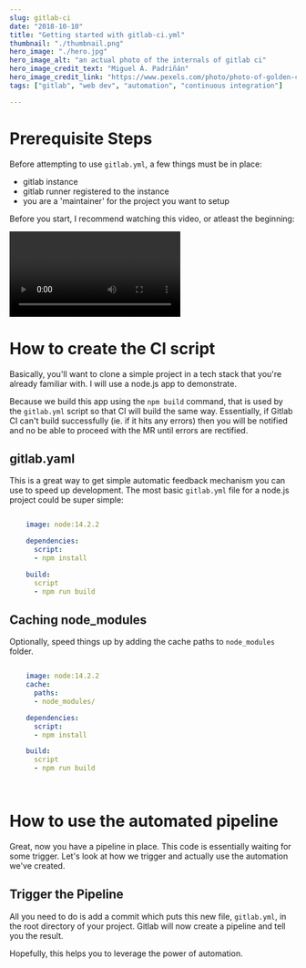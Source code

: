 ```yaml
---
slug: gitlab-ci
date: "2018-10-10"
title: "Getting started with gitlab-ci.yml"
thumbnail: "./thumbnail.png"
hero_image: "./hero.jpg"
hero_image_alt: "an actual photo of the internals of gitlab ci"
hero_image_credit_text: "Miguel Á. Padriñán"
hero_image_credit_link: "https://www.pexels.com/photo/photo-of-golden-cogwheel-on-black-background-3785935/"
tags: ["gitlab", "web dev", "automation", "continuous integration"]

---
```


# Prerequisite Steps
Before attempting to use `gitlab.yml`, a few things must be in place:
 - gitlab instance
 - gitlab runner registered to the instance
 - you are a 'maintainer' for the project you want to setup

Before you start, I recommend watching this video, or atleast the beginning:
  
<Video
  videoSrcURL="https://www.youtube.com/embed/1iXFbchozdY"
  videoTitle="Demo: CI/CD with GitLab"
/>

# How to create the CI script
Basically, you'll want to clone a simple project in a tech stack that you're already familiar with. I will use a node.js app to demonstrate.

Because we build this app using the `npm build` command, that is used by the `gitlab.yml` script so that CI will build the same way. Essentially, if Gitlab CI can't build successfully (ie. if it hits any errors) then you will be notified and no be able to proceed with the MR until errors are rectified.

## gitlab.yaml
This is a great way to get simple automatic feedback mechanism you can use to speed up development. The most basic `gitlab.yml` file for a node.js project could be super simple:
```yaml

    image: node:14.2.2

    dependencies:
      script:
      - npm install

    build:
      script
      - npm run build

```

## Caching node_modules
Optionally, speed things up by adding the cache paths to `node_modules` folder.
```yaml

    image: node:14.2.2
    cache:
      paths:
      - node_modules/

    dependencies:
      script:
      - npm install

    build:
      script
      - npm run build

      
```

# How to use the automated pipeline
Great, now you have a pipeline in place. This code is essentially waiting for some trigger. Let's look at how we trigger and actually use the automation we've created.

## Trigger the Pipeline

All you need to do is add a commit which puts this new file, `gitlab.yml`, in the root directory of your project. Gitlab will now create a pipeline and tell you the result.

Hopefully, this helps you to leverage the power of automation.
